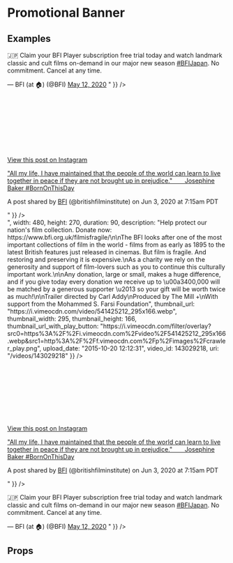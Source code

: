 
<Meta title="2 Pattern Library/4 Slices/Oembed" component={Oembed} />

# Promotional Banner
 
 
## Examples



<Canvas>
    <Story name="Oembed Twitter">
        <div style={{padding: "20px", maxWidth: "700px"}}>
            <Oembed oembedObject={{
                html: "<blockquote class=\"twitter-tweet\"><p lang=\"en\" dir=\"ltr\">🇯🇵 Claim your BFI Player subscription free trial today and watch landmark classic and cult films on-demand in our major new season <a href=\"https://twitter.com/hashtag/BFIJapan?src=hash&amp;ref_src=twsrc%5Etfw\">#BFIJapan</a>. No commitment. Cancel at any time.</p>&mdash; BFI (at 🏠) (@BFI) <a href=\"https://twitter.com/BFI/status/1260240790795816961?ref_src=twsrc%5Etfw\">May 12, 2020</a></blockquote> <script async src=\"https://platform.twitter.com/widgets.js\" charset=\"utf-8\"></script>"
            }} />
        </div>
    </Story>
</Canvas>

<Canvas>
    <Story name="Oembed Instagram">
        <div style={{padding: "20px", maxWidth: "700px"}}>
            <Oembed isVideo oembedObject={{
                html: "<blockquote class=\"instagram-media\" data-instgrm-captioned data-instgrm-permalink=\"https://www.instagram.com/p/CA-dXrPAw5U/?utm_source=ig_embed&amp;utm_campaign=loading\" data-instgrm-version=\"12\" style=\" background:#FFF; border:0; border-radius:3px; box-shadow:0 0 1px 0 rgba(0,0,0,0.5),0 1px 10px 0 rgba(0,0,0,0.15); margin: 1px; max-width:540px; min-width:326px; padding:0; width:99.375%; width:-webkit-calc(100% - 2px); width:calc(100% - 2px);\"><div style=\"padding:16px;\"> <a href=\"https://www.instagram.com/p/CA-dXrPAw5U/?utm_source=ig_embed&amp;utm_campaign=loading\" style=\" background:#FFFFFF; line-height:0; padding:0 0; text-align:center; text-decoration:none; width:100%;\" target=\"_blank\"> <div style=\" display: flex; flex-direction: row; align-items: center;\"> <div style=\"background-color: #F4F4F4; border-radius: 50%; flex-grow: 0; height: 40px; margin-right: 14px; width: 40px;\"></div> <div style=\"display: flex; flex-direction: column; flex-grow: 1; justify-content: center;\"> <div style=\" background-color: #F4F4F4; border-radius: 4px; flex-grow: 0; height: 14px; margin-bottom: 6px; width: 100px;\"></div> <div style=\" background-color: #F4F4F4; border-radius: 4px; flex-grow: 0; height: 14px; width: 60px;\"></div></div></div><div style=\"padding: 19% 0;\"></div> <div style=\"display:block; height:50px; margin:0 auto 12px; width:50px;\"><svg width=\"50px\" height=\"50px\" viewBox=\"0 0 60 60\" version=\"1.1\" xmlns=\"https://www.w3.org/2000/svg\" xmlns:xlink=\"https://www.w3.org/1999/xlink\"><g stroke=\"none\" stroke-width=\"1\" fill=\"none\" fill-rule=\"evenodd\"><g transform=\"translate(-511.000000, -20.000000)\" fill=\"#000000\"><g><path d=\"M556.869,30.41 C554.814,30.41 553.148,32.076 553.148,34.131 C553.148,36.186 554.814,37.852 556.869,37.852 C558.924,37.852 560.59,36.186 560.59,34.131 C560.59,32.076 558.924,30.41 556.869,30.41 M541,60.657 C535.114,60.657 530.342,55.887 530.342,50 C530.342,44.114 535.114,39.342 541,39.342 C546.887,39.342 551.658,44.114 551.658,50 C551.658,55.887 546.887,60.657 541,60.657 M541,33.886 C532.1,33.886 524.886,41.1 524.886,50 C524.886,58.899 532.1,66.113 541,66.113 C549.9,66.113 557.115,58.899 557.115,50 C557.115,41.1 549.9,33.886 541,33.886 M565.378,62.101 C565.244,65.022 564.756,66.606 564.346,67.663 C563.803,69.06 563.154,70.057 562.106,71.106 C561.058,72.155 560.06,72.803 558.662,73.347 C557.607,73.757 556.021,74.244 553.102,74.378 C549.944,74.521 548.997,74.552 541,74.552 C533.003,74.552 532.056,74.521 528.898,74.378 C525.979,74.244 524.393,73.757 523.338,73.347 C521.94,72.803 520.942,72.155 519.894,71.106 C518.846,70.057 518.197,69.06 517.654,67.663 C517.244,66.606 516.755,65.022 516.623,62.101 C516.479,58.943 516.448,57.996 516.448,50 C516.448,42.003 516.479,41.056 516.623,37.899 C516.755,34.978 517.244,33.391 517.654,32.338 C518.197,30.938 518.846,29.942 519.894,28.894 C520.942,27.846 521.94,27.196 523.338,26.654 C524.393,26.244 525.979,25.756 528.898,25.623 C532.057,25.479 533.004,25.448 541,25.448 C548.997,25.448 549.943,25.479 553.102,25.623 C556.021,25.756 557.607,26.244 558.662,26.654 C560.06,27.196 561.058,27.846 562.106,28.894 C563.154,29.942 563.803,30.938 564.346,32.338 C564.756,33.391 565.244,34.978 565.378,37.899 C565.522,41.056 565.552,42.003 565.552,50 C565.552,57.996 565.522,58.943 565.378,62.101 M570.82,37.631 C570.674,34.438 570.167,32.258 569.425,30.349 C568.659,28.377 567.633,26.702 565.965,25.035 C564.297,23.368 562.623,22.342 560.652,21.575 C558.743,20.834 556.562,20.326 553.369,20.18 C550.169,20.033 549.148,20 541,20 C532.853,20 531.831,20.033 528.631,20.18 C525.438,20.326 523.257,20.834 521.349,21.575 C519.376,22.342 517.703,23.368 516.035,25.035 C514.368,26.702 513.342,28.377 512.574,30.349 C511.834,32.258 511.326,34.438 511.181,37.631 C511.035,40.831 511,41.851 511,50 C511,58.147 511.035,59.17 511.181,62.369 C511.326,65.562 511.834,67.743 512.574,69.651 C513.342,71.625 514.368,73.296 516.035,74.965 C517.703,76.634 519.376,77.658 521.349,78.425 C523.257,79.167 525.438,79.673 528.631,79.82 C531.831,79.965 532.853,80.001 541,80.001 C549.148,80.001 550.169,79.965 553.369,79.82 C556.562,79.673 558.743,79.167 560.652,78.425 C562.623,77.658 564.297,76.634 565.965,74.965 C567.633,73.296 568.659,71.625 569.425,69.651 C570.167,67.743 570.674,65.562 570.82,62.369 C570.966,59.17 571,58.147 571,50 C571,41.851 570.966,40.831 570.82,37.631\"></path></g></g></g></svg></div><div style=\"padding-top: 8px;\"> <div style=\" color:#3897f0; font-family:Arial,sans-serif; font-size:14px; font-style:normal; font-weight:550; line-height:18px;\"> View this post on Instagram</div></div><div style=\"padding: 12.5% 0;\"></div> <div style=\"display: flex; flex-direction: row; margin-bottom: 14px; align-items: center;\"><div> <div style=\"background-color: #F4F4F4; border-radius: 50%; height: 12.5px; width: 12.5px; transform: translateX(0px) translateY(7px);\"></div> <div style=\"background-color: #F4F4F4; height: 12.5px; transform: rotate(-45deg) translateX(3px) translateY(1px); width: 12.5px; flex-grow: 0; margin-right: 14px; margin-left: 2px;\"></div> <div style=\"background-color: #F4F4F4; border-radius: 50%; height: 12.5px; width: 12.5px; transform: translateX(9px) translateY(-18px);\"></div></div><div style=\"margin-left: 8px;\"> <div style=\" background-color: #F4F4F4; border-radius: 50%; flex-grow: 0; height: 20px; width: 20px;\"></div> <div style=\" width: 0; height: 0; border-top: 2px solid transparent; border-left: 6px solid #f4f4f4; border-bottom: 2px solid transparent; transform: translateX(16px) translateY(-4px) rotate(30deg)\"></div></div><div style=\"margin-left: auto;\"> <div style=\" width: 0px; border-top: 8px solid #F4F4F4; border-right: 8px solid transparent; transform: translateY(16px);\"></div> <div style=\" background-color: #F4F4F4; flex-grow: 0; height: 12px; width: 16px; transform: translateY(-4px);\"></div> <div style=\" width: 0; height: 0; border-top: 8px solid #F4F4F4; border-left: 8px solid transparent; transform: translateY(-4px) translateX(8px);\"></div></div></div></a> <p style=\" margin:8px 0 0 0; padding:0 4px;\"> <a href=\"https://www.instagram.com/p/CA-dXrPAw5U/?utm_source=ig_embed&amp;utm_campaign=loading\" style=\" color:#000; font-family:Arial,sans-serif; font-size:14px; font-style:normal; font-weight:normal; line-height:17px; text-decoration:none; word-wrap:break-word;\" target=\"_blank\">&#34;All my life, I have maintained that the people of the world can learn to live together in peace if they are not brought up in prejudice.&#34;⠀ ⠀ Josephine Baker #BornOnThisDay</a></p> <p style=\" color:#c9c8cd; font-family:Arial,sans-serif; font-size:14px; line-height:17px; margin-bottom:0; margin-top:8px; overflow:hidden; padding:8px 0 7px; text-align:center; text-overflow:ellipsis; white-space:nowrap;\">A post shared by <a href=\"https://www.instagram.com/britishfilminstitute/?utm_source=ig_embed&amp;utm_campaign=loading\" style=\" color:#c9c8cd; font-family:Arial,sans-serif; font-size:14px; font-style:normal; font-weight:normal; line-height:17px;\" target=\"_blank\"> BFI</a> (@britishfilminstitute) on <time style=\" font-family:Arial,sans-serif; font-size:14px; line-height:17px;\" datetime=\"2020-06-03T14:15:04+00:00\">Jun 3, 2020 at 7:15am PDT</time></p></div></blockquote> <script async src=\"//www.instagram.com/embed.js\"></script>"
            }} />
        </div>
    </Story>
</Canvas>

<Canvas>
    <Story name="Oembed Youtube">
        <div style={{padding: "20px", maxWidth: "700px"}}>
            <Oembed isVideo oembedObject={{
                author_url: "https://www.youtube.com/user/BFIfilms",
                title: "Misbehaviour director Phillipa Lowthorpe and producer Suzanne Mackie | BFI Q\u0026A",
                height: 270,
                provider_url: "https://www.youtube.com/",
                type: "video",
                version: "1.0",
                thumbnail_height: 360,
                thumbnail_url: "https://i.ytimg.com/vi/vpqYxK6mmSU/hqdefault.jpg",
                thumbnail_width: 480,
                provider_name: "YouTube",
                width: 480,
                author_name: "BFI",
                html: "\u003ciframe width=\"480\" height=\"270\" src=\"https://www.youtube.com/embed/vpqYxK6mmSU?feature=oembed\" frameborder=\"0\" allow=\"accelerometer; autoplay; encrypted-media; gyroscope; picture-in-picture\" allowfullscreen\u003e\u003c/iframe\u003e"
            }} />
        </div>
    </Story>
</Canvas>

<Canvas>
    <Story name="Oembed Vimeo">
        <div style={{padding: "20px", maxWidth: "700px"}}>
            <Oembed isVideo oembedObject={{
                type: "video",
                version: "1.0",
                provider_name: "Vimeo",
                provider_url: "https://vimeo.com/",
                title: "Film is Fragile - Film needs your help! | BFI Trailer",
                author_name: "BFI",
                author_url: "https://vimeo.com/bfi",
                is_plus: "0",
                account_type: "live_premium",
                html: "<iframe src=\"https://player.vimeo.com/video/143029218?app_id=122963\" width=\"480\" height=\"270\" frameborder=\"0\" allow=\"autoplay; fullscreen\" allowfullscreen title=\"Film is Fragile - Film needs your help! | BFI Trailer\"></iframe>",
                width: 480,
                height: 270,
                duration: 90,
                description: "Help protect our nation's film collection. Donate now: https://www.bfi.org.uk/filmisfragile/\n\nThe BFI looks after one of the most important collections of film in the world - films from as early as 1895 to the latest British features just released in cinemas. But film is fragile. And restoring and preserving it is expensive.\nAs a charity we rely on the generosity and support of film-lovers such as you to continue this culturally important work.\n\nAny donation, large or small, makes a huge difference, and if you give today every donation we receive up to \u00a3400,000 will be matched by a generous supporter \u2013 so your gift will be worth twice as much!\n\nTrailer directed by Carl Addy\nProduced by The Mill +\nWith support from the Mohammed S. Farsi Foundation",
                thumbnail_url: "https://i.vimeocdn.com/video/541425212_295x166.webp",
                thumbnail_width: 295,
                thumbnail_height: 166,
                thumbnail_url_with_play_button: "https://i.vimeocdn.com/filter/overlay?src0=https%3A%2F%2Fi.vimeocdn.com%2Fvideo%2F541425212_295x166.webp&src1=http%3A%2F%2Ff.vimeocdn.com%2Fp%2Fimages%2Fcrawler_play.png",
                upload_date: "2015-10-20 12:12:31",
                video_id: 143029218,
                uri: "/videos/143029218"
            }} />
        </div>
    </Story>
</Canvas>

<Canvas>
    <Story name="Oembed multiple">
        <div style={{padding: "20px", maxWidth: "700px"}}>
            <Oembed oembedObject={{
                html: "<blockquote class=\"instagram-media\" data-instgrm-captioned data-instgrm-permalink=\"https://www.instagram.com/p/CA-dXrPAw5U/?utm_source=ig_embed&amp;utm_campaign=loading\" data-instgrm-version=\"12\" style=\" background:#FFF; border:0; border-radius:3px; box-shadow:0 0 1px 0 rgba(0,0,0,0.5),0 1px 10px 0 rgba(0,0,0,0.15); margin: 1px; max-width:540px; min-width:326px; padding:0; width:99.375%; width:-webkit-calc(100% - 2px); width:calc(100% - 2px);\"><div style=\"padding:16px;\"> <a href=\"https://www.instagram.com/p/CA-dXrPAw5U/?utm_source=ig_embed&amp;utm_campaign=loading\" style=\" background:#FFFFFF; line-height:0; padding:0 0; text-align:center; text-decoration:none; width:100%;\" target=\"_blank\"> <div style=\" display: flex; flex-direction: row; align-items: center;\"> <div style=\"background-color: #F4F4F4; border-radius: 50%; flex-grow: 0; height: 40px; margin-right: 14px; width: 40px;\"></div> <div style=\"display: flex; flex-direction: column; flex-grow: 1; justify-content: center;\"> <div style=\" background-color: #F4F4F4; border-radius: 4px; flex-grow: 0; height: 14px; margin-bottom: 6px; width: 100px;\"></div> <div style=\" background-color: #F4F4F4; border-radius: 4px; flex-grow: 0; height: 14px; width: 60px;\"></div></div></div><div style=\"padding: 19% 0;\"></div> <div style=\"display:block; height:50px; margin:0 auto 12px; width:50px;\"><svg width=\"50px\" height=\"50px\" viewBox=\"0 0 60 60\" version=\"1.1\" xmlns=\"https://www.w3.org/2000/svg\" xmlns:xlink=\"https://www.w3.org/1999/xlink\"><g stroke=\"none\" stroke-width=\"1\" fill=\"none\" fill-rule=\"evenodd\"><g transform=\"translate(-511.000000, -20.000000)\" fill=\"#000000\"><g><path d=\"M556.869,30.41 C554.814,30.41 553.148,32.076 553.148,34.131 C553.148,36.186 554.814,37.852 556.869,37.852 C558.924,37.852 560.59,36.186 560.59,34.131 C560.59,32.076 558.924,30.41 556.869,30.41 M541,60.657 C535.114,60.657 530.342,55.887 530.342,50 C530.342,44.114 535.114,39.342 541,39.342 C546.887,39.342 551.658,44.114 551.658,50 C551.658,55.887 546.887,60.657 541,60.657 M541,33.886 C532.1,33.886 524.886,41.1 524.886,50 C524.886,58.899 532.1,66.113 541,66.113 C549.9,66.113 557.115,58.899 557.115,50 C557.115,41.1 549.9,33.886 541,33.886 M565.378,62.101 C565.244,65.022 564.756,66.606 564.346,67.663 C563.803,69.06 563.154,70.057 562.106,71.106 C561.058,72.155 560.06,72.803 558.662,73.347 C557.607,73.757 556.021,74.244 553.102,74.378 C549.944,74.521 548.997,74.552 541,74.552 C533.003,74.552 532.056,74.521 528.898,74.378 C525.979,74.244 524.393,73.757 523.338,73.347 C521.94,72.803 520.942,72.155 519.894,71.106 C518.846,70.057 518.197,69.06 517.654,67.663 C517.244,66.606 516.755,65.022 516.623,62.101 C516.479,58.943 516.448,57.996 516.448,50 C516.448,42.003 516.479,41.056 516.623,37.899 C516.755,34.978 517.244,33.391 517.654,32.338 C518.197,30.938 518.846,29.942 519.894,28.894 C520.942,27.846 521.94,27.196 523.338,26.654 C524.393,26.244 525.979,25.756 528.898,25.623 C532.057,25.479 533.004,25.448 541,25.448 C548.997,25.448 549.943,25.479 553.102,25.623 C556.021,25.756 557.607,26.244 558.662,26.654 C560.06,27.196 561.058,27.846 562.106,28.894 C563.154,29.942 563.803,30.938 564.346,32.338 C564.756,33.391 565.244,34.978 565.378,37.899 C565.522,41.056 565.552,42.003 565.552,50 C565.552,57.996 565.522,58.943 565.378,62.101 M570.82,37.631 C570.674,34.438 570.167,32.258 569.425,30.349 C568.659,28.377 567.633,26.702 565.965,25.035 C564.297,23.368 562.623,22.342 560.652,21.575 C558.743,20.834 556.562,20.326 553.369,20.18 C550.169,20.033 549.148,20 541,20 C532.853,20 531.831,20.033 528.631,20.18 C525.438,20.326 523.257,20.834 521.349,21.575 C519.376,22.342 517.703,23.368 516.035,25.035 C514.368,26.702 513.342,28.377 512.574,30.349 C511.834,32.258 511.326,34.438 511.181,37.631 C511.035,40.831 511,41.851 511,50 C511,58.147 511.035,59.17 511.181,62.369 C511.326,65.562 511.834,67.743 512.574,69.651 C513.342,71.625 514.368,73.296 516.035,74.965 C517.703,76.634 519.376,77.658 521.349,78.425 C523.257,79.167 525.438,79.673 528.631,79.82 C531.831,79.965 532.853,80.001 541,80.001 C549.148,80.001 550.169,79.965 553.369,79.82 C556.562,79.673 558.743,79.167 560.652,78.425 C562.623,77.658 564.297,76.634 565.965,74.965 C567.633,73.296 568.659,71.625 569.425,69.651 C570.167,67.743 570.674,65.562 570.82,62.369 C570.966,59.17 571,58.147 571,50 C571,41.851 570.966,40.831 570.82,37.631\"></path></g></g></g></svg></div><div style=\"padding-top: 8px;\"> <div style=\" color:#3897f0; font-family:Arial,sans-serif; font-size:14px; font-style:normal; font-weight:550; line-height:18px;\"> View this post on Instagram</div></div><div style=\"padding: 12.5% 0;\"></div> <div style=\"display: flex; flex-direction: row; margin-bottom: 14px; align-items: center;\"><div> <div style=\"background-color: #F4F4F4; border-radius: 50%; height: 12.5px; width: 12.5px; transform: translateX(0px) translateY(7px);\"></div> <div style=\"background-color: #F4F4F4; height: 12.5px; transform: rotate(-45deg) translateX(3px) translateY(1px); width: 12.5px; flex-grow: 0; margin-right: 14px; margin-left: 2px;\"></div> <div style=\"background-color: #F4F4F4; border-radius: 50%; height: 12.5px; width: 12.5px; transform: translateX(9px) translateY(-18px);\"></div></div><div style=\"margin-left: 8px;\"> <div style=\" background-color: #F4F4F4; border-radius: 50%; flex-grow: 0; height: 20px; width: 20px;\"></div> <div style=\" width: 0; height: 0; border-top: 2px solid transparent; border-left: 6px solid #f4f4f4; border-bottom: 2px solid transparent; transform: translateX(16px) translateY(-4px) rotate(30deg)\"></div></div><div style=\"margin-left: auto;\"> <div style=\" width: 0px; border-top: 8px solid #F4F4F4; border-right: 8px solid transparent; transform: translateY(16px);\"></div> <div style=\" background-color: #F4F4F4; flex-grow: 0; height: 12px; width: 16px; transform: translateY(-4px);\"></div> <div style=\" width: 0; height: 0; border-top: 8px solid #F4F4F4; border-left: 8px solid transparent; transform: translateY(-4px) translateX(8px);\"></div></div></div></a> <p style=\" margin:8px 0 0 0; padding:0 4px;\"> <a href=\"https://www.instagram.com/p/CA-dXrPAw5U/?utm_source=ig_embed&amp;utm_campaign=loading\" style=\" color:#000; font-family:Arial,sans-serif; font-size:14px; font-style:normal; font-weight:normal; line-height:17px; text-decoration:none; word-wrap:break-word;\" target=\"_blank\">&#34;All my life, I have maintained that the people of the world can learn to live together in peace if they are not brought up in prejudice.&#34;⠀ ⠀ Josephine Baker #BornOnThisDay</a></p> <p style=\" color:#c9c8cd; font-family:Arial,sans-serif; font-size:14px; line-height:17px; margin-bottom:0; margin-top:8px; overflow:hidden; padding:8px 0 7px; text-align:center; text-overflow:ellipsis; white-space:nowrap;\">A post shared by <a href=\"https://www.instagram.com/britishfilminstitute/?utm_source=ig_embed&amp;utm_campaign=loading\" style=\" color:#c9c8cd; font-family:Arial,sans-serif; font-size:14px; font-style:normal; font-weight:normal; line-height:17px;\" target=\"_blank\"> BFI</a> (@britishfilminstitute) on <time style=\" font-family:Arial,sans-serif; font-size:14px; line-height:17px;\" datetime=\"2020-06-03T14:15:04+00:00\">Jun 3, 2020 at 7:15am PDT</time></p></div></blockquote> <script async src=\"//www.instagram.com/embed.js\"></script>"
            }} />
            <Oembed isVideo oembedObject={{
                author_url: "https://www.youtube.com/user/BFIfilms",
                title: "Misbehaviour director Phillipa Lowthorpe and producer Suzanne Mackie | BFI Q\u0026A",
                height: 270,
                provider_url: "https://www.youtube.com/",
                type: "video",
                version: "1.0",
                thumbnail_height: 360,
                thumbnail_url: "https://i.ytimg.com/vi/vpqYxK6mmSU/hqdefault.jpg",
                thumbnail_width: 480,
                provider_name: "YouTube",
                width: 480,
                author_name: "BFI",
                html: "\u003ciframe width=\"480\" height=\"270\" src=\"https://www.youtube.com/embed/vpqYxK6mmSU?feature=oembed\" frameborder=\"0\" allow=\"accelerometer; autoplay; encrypted-media; gyroscope; picture-in-picture\" allowfullscreen\u003e\u003c/iframe\u003e"
            }} />
            <Oembed oembedObject={{
                html: "<blockquote class=\"twitter-tweet\"><p lang=\"en\" dir=\"ltr\">🇯🇵 Claim your BFI Player subscription free trial today and watch landmark classic and cult films on-demand in our major new season <a href=\"https://twitter.com/hashtag/BFIJapan?src=hash&amp;ref_src=twsrc%5Etfw\">#BFIJapan</a>. No commitment. Cancel at any time.</p>&mdash; BFI (at 🏠) (@BFI) <a href=\"https://twitter.com/BFI/status/1260240790795816961?ref_src=twsrc%5Etfw\">May 12, 2020</a></blockquote> <script async src=\"https://platform.twitter.com/widgets.js\" charset=\"utf-8\"></script>"
            }} />
        </div>
    </Story>
</Canvas>


## Props 

<ArgsTable of={Oembed} />
